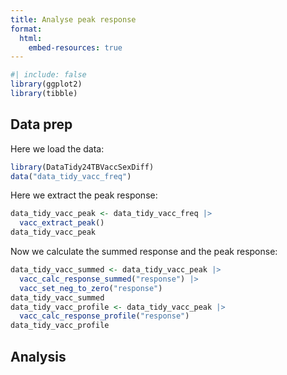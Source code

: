 ```yaml
---
title: Analyse peak response
format:
  html:
    embed-resources: true
---
```


```r
#| include: false
library(ggplot2)
library(tibble)
```


## Data prep

Here we load the data:

```r
library(DataTidy24TBVaccSexDiff)
data("data_tidy_vacc_freq")
```

Here we extract the peak response:

```r
data_tidy_vacc_peak <- data_tidy_vacc_freq |>
  vacc_extract_peak()
data_tidy_vacc_peak
```

Now we calculate the summed response and the peak response:

```r
data_tidy_vacc_summed <- data_tidy_vacc_peak |>
  vacc_calc_response_summed("response") |>
  vacc_set_neg_to_zero("response")
data_tidy_vacc_summed
data_tidy_vacc_profile <- data_tidy_vacc_peak |>
  vacc_calc_response_profile("response")
data_tidy_vacc_profile
```

## Analysis

